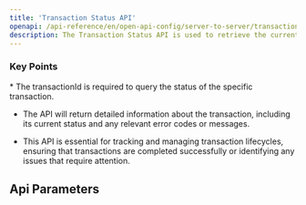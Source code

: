 ```yaml
---
title: 'Transaction Status API'
openapi: /api-reference/en/open-api-config/server-to-server/transaction-status.json GET /api/v1/server-to-server-interface/transaction/status/{transactionId}
description: The Transaction Status API is used to retrieve the current status of a specific transaction, including pre-authorization, capture, refund, or void transactions.
---
```


### Key Points

<Info>
  * The transactionId is required to query the status of the specific transaction.

  * The API will return detailed information about the transaction, including its current status and any relevant error codes or messages.

  * This API is essential for tracking and managing transaction lifecycles, ensuring that transactions are completed successfully or identifying any issues that require attention.
</Info>

## Api Parameters